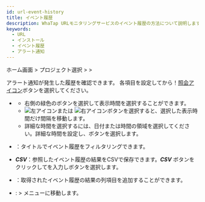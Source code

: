 ```yaml
---
id: url-event-history
title: イベント履歴
description: WhaTap URLモニタリングサービスのイベント履歴の方法について説明します。
keywords:
  - URL
  - インストール
  - イベント履歴
  - アラート通知
---
```


ホーム画面 &gt; プロジェクト選択 &gt; <Cmdname sid="side_event" className="uitext" /> &gt; <Cmdname sid="side_eventHistory" className="uitext" />

アラート通知が発生した履歴を確認できます。 各項目を設定してから！[照会アイコン](/img/ico-btn-search.png)ボタンを選択してください。

<ImgLang img='url-event-history.png' desc='イベント履歴' />

- <Cmdname sid="time_selector" className="uitext" />

  - 右側の緑色のボタンを選択して表示時間を選択することができます。
  - ![左アイコン](/img/left-arrow.svg)または ![右アイコン](/img/right-arrow.svg)ボタンを選択すると、選択した表示時間だけ間隔を移動します。
  - 詳細な時間を選択するには、日付または時間の領域を選択してください。詳細な時間を設定し、<Cmdname sid="apply" className="uitext" />ボタンを選択します。

- <Cmdname sid="filter" className="uitext" />：タイトルでイベント履歴をフィルタリングできます。

- **_CSV_**：参照したイベント履歴の結果をCSVで保存できます。**_CSV_** ボタンをクリックして<Cmdname sid="maximum_csv_lines" className="uitext" />を入力し<Cmdname sid="download" className="uitext" />ボタンを選択します。

- <Cmdname sid="column_select" className="uitext" />：取得されたイベント履歴の結果の列項目を追加することができます。

- <Cmdname sid="event_setting" className="uitext" />: <Cmdname sid="side_event" className="uitext" /> &gt; <Cmdname sid="side_eventSetting" className="uitext" />メニューに移動します。
